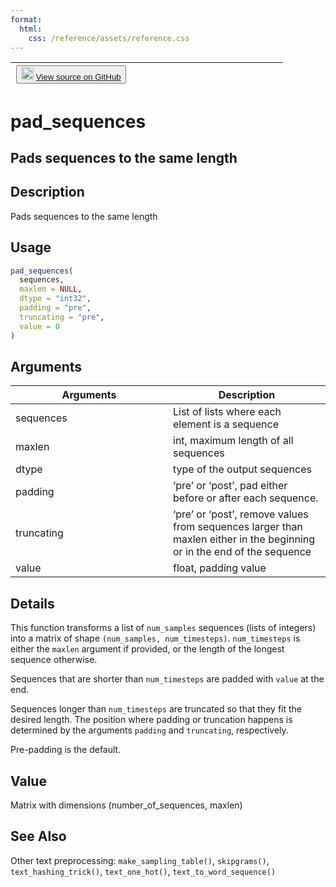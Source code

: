 ```yaml
---
format:
  html:
    css: /reference/assets/reference.css
---
```


| <button class="button"> ![](/reference/assets/GitHub-Mark-32px.png){width="20"} [View source on GitHub](https://github.com/rstudio/keras//blob/main/R/preprocessing.R#L31) </button> |
|:------------------------------:|:--------------------------------------:|

# pad_sequences

## Pads sequences to the same length

## Description
Pads sequences to the same length 


## Usage
```r
pad_sequences( 
  sequences, 
  maxlen = NULL, 
  dtype = "int32", 
  padding = "pre", 
  truncating = "pre", 
  value = 0 
) 
```

## Arguments
|Arguments|Description|
|---|---|
| sequences | List of lists where each element is a sequence |
| maxlen | int, maximum length of all sequences |
| dtype | type of the output sequences |
| padding | 'pre' or 'post', pad either before or after each sequence. |
| truncating | 'pre' or 'post', remove values from sequences larger than maxlen either in the beginning or in the end of the sequence |
| value | float, padding value |

## Details

This function transforms a list of `num_samples` sequences (lists of integers) into a matrix of shape `(num_samples, num_timesteps)`. `num_timesteps` is either the `maxlen` argument if provided, or the length of the longest sequence otherwise. 

Sequences that are shorter than `num_timesteps` are padded with `value` at the end. 

Sequences longer than `num_timesteps` are truncated so that they fit the desired length. The position where padding or truncation happens is determined by the arguments `padding` and `truncating`, respectively. 

Pre-padding is the default. 


## Value
Matrix with dimensions (number_of_sequences, maxlen) 



## See Also
Other text preprocessing:  `make_sampling_table()`, `skipgrams()`, `text_hashing_trick()`, `text_one_hot()`, `text_to_word_sequence()`


